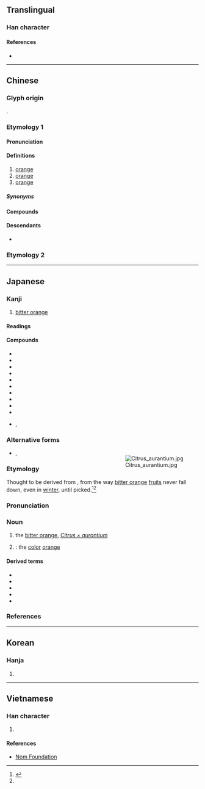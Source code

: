 {{character info}}
==Translingual==

===Han character===
{{Han char|rn=75|rad=木|as=12|sn=16|four=42918|canj=DNOT|ids=⿰木登}}

====References====
* {{Han ref|kx=0553.280|dkj=15552|dj=0942.110|hdz=21297.050|uh=6A59|ud=27225|bh=BEED|bd=48877}}

----

==Chinese==

===Glyph origin===
{{Han etym}}
{{Han compound|木|登|ls=psc|c1=s|c2=p|t1=tree; wood}}.

===Etymology 1===
{{zh-forms|alt=棖}}

====Pronunciation====
{{zh-pron
|m=chéng
|m-s=cen2
|dg=чын1
|c=caang4-2,caang4
|c-t=cang3*
|g=
|h=pfs=chhṳ̀n;gd=cang2
|j=ceng1
|mb=câng
|md=cèng
|mn=xm,qz,tw,km:chhiâng/ml,ph:chhiâm/têng/ph:siâm
|mn_note=chhiâm/chhiâng - vernacular; têng - literary
|mn-t=cêng5
|w=3zan,3zen
|w_note=3zan - vernacular
|x=zen2
|mc=1
|oc=1,2
|cat=n
}}

====Definitions====
{{zh-hanzi}}

# [[orange]] {{gloss|the tree}}
# [[orange]] {{gloss|the fruit}} {{zh-mw|c:隻|c:楷}}
# [[orange]] {{gloss|the color}}

=====Synonyms=====
{{zh-dial|橙子}}
{{zh-dial|橙}}

====Compounds====
{{zh-der|柳橙|橙黃|橙色|橙皮|橙子|香橙|蜜橙糕|橙汁|柳橙汁|橙子汁|甜橙|臍橙|橙縣|甲基橙}}

====Descendants====
* {{desc|th|เช้ง|bor=1}}

===Etymology 2===
{{zh-see|凳|v}}

{{zh-cat|Colors|Fruits}}

----

==Japanese==

===Kanji===
{{ja-kanji|grade=|rs=木12}}

# [[bitter orange]]

====Readings====
{{ja-readings
|goon=じょう<ぢやう, とう<とう
|kanon=とう<たう, とう<とう
|kun=だいだい-
}}

====Compounds====
{{der-top|Compounds}}
* {{ja-r|橙果|とうか}}
* {{ja-r|橙%花油|とう%-かゆ}}
* {{ja-r|橙橘|トウキツ}}
* {{ja-r|橙%黄色|とう%こうしょく}}
* {{ja-r|橙色|とうしょく}}
* {{ja-r|橙皮|とうひ}}
* {{ja-r|香橙|コウトウ}}
* {{ja-r|文橙|ぼんたん}}
* {{ja-r|臭橙|しゅうとう}}
* {{ja-r|赤橙%色|せきとう%しょく}}
* {{ja-r|臭橙|カブス}}, {{ja-r|臭橙|カブチ}}
{{der-bottom}}

===Alternative forms===
<div style="float:right;">
{{wp|lang=ja|ダイダイ}}
{{wp|Daidai}}
{{wp|Bitter orange}}
[[File:Citrus_aurantium.jpg|thumb]]
</div>
{{ja-kanjitab|だいだい|yomi=k}}

* {{sense|bitter orange}} {{ja-l|臭橙}}, {{ja-l|回青橙}}

===Etymology===
Thought to be derived from {{m|ja|代代|tr=daidai||[[many]] [[generation]]s}}, from the way [[bitter orange]] [[fruit]]s never fall down, even in [[winter]], until picked.<ref name="DJS">{{R:Daijisen}}</ref><ref name="DJR"/>

===Pronunciation===
{{ja-pron|y=k|だいだい|acc=3|acc_ref=DJR}}

===Noun===
{{ja-noun|だいだい|ダイダイ}}

# the [[bitter orange]], ''[[Citrus × aurantium]]''
#: {{synonyms|ja|橙橘|tr=tōkitsu}}
#: {{hyponyms|ja|枸櫞|tr=kabuchi|臭橙|tr2=kabusu}}
#: {{hypernyms|ja|蜜柑|tr=mikan}}
# {{lb|ja|by extension}} {{short for|ja|橙色|tr=daidai-iro|nodot=1|sort=たいたい'}}: the [[color]] [[orange]]

====Derived terms====
{{der-top}}
* {{ja-r|橙 磯海綿|ダイダイ イソカイメン}}
* {{ja-r|橙%色|だいだい%-いろ}}
* {{ja-r|橙%酢|だいだい%-ず}}
* {{ja-r|橙%橘|ダイダイ%-タチバナ}}
* {{ja-r|夏%橙|ナツ%ダイダイ}}
{{der-bottom}}

===References===
<references/>

{{top|ja|Colors|Fruits|sort=たいたい'}}

----

==Korean==

===Hanja===
{{ko-hanja|hangeul=[[등]], [[증]]}}

# {{rfdef|ko|sort=木12}}

----

==Vietnamese==

===Han character===
{{vi-readings|reading=chanh, tranh|rs=木12}}

# {{rfdef|vi|sort=木12}}

====References====
* [http://nomfoundation.org/common/nom_details.php?codepoint=6a59&img=1 Nom Foundation]